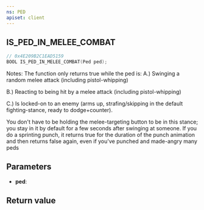 ```yaml
---
ns: PED
apiset: client
---
```

## IS_PED_IN_MELEE_COMBAT

```c
// 0x4E209B2C1EAD5159
BOOL IS_PED_IN_MELEE_COMBAT(Ped ped);
```

Notes: The function only returns true while the ped is: 
A.) Swinging a random melee attack (including pistol-whipping)

B.) Reacting to being hit by a melee attack (including pistol-whipping)

C.) Is locked-on to an enemy (arms up, strafing/skipping in the default fighting-stance, ready to dodge+counter). 

You don't have to be holding the melee-targeting button to be in this stance; you stay in it by default for a few seconds after swinging at someone. If you do a sprinting punch, it returns true for the duration of the punch animation and then returns false again, even if you've punched and made-angry many peds

## Parameters
* **ped**:

## Return value